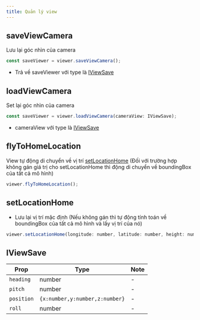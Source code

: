 ```yaml
---
title: Quản lý view
---
```


## saveViewCamera

Lưu lại góc nhìn của camera

```js
const saveViewer = viewer.saveViewCamera();
```

- Trả về saveViewer với type là [IViewSave](sceneManage#lưu-view-camera)

## loadViewCamera

Set lại góc nhìn của camera

```js
const saveViewer = viewer.loadViewCamera(cameraView: IViewSave);
```

- cameraView với type là [IViewSave](sceneManage#lưu-view-camera)

## flyToHomeLocation

View tự động di chuyển về vị trí [setLocationHome](sceneManage#flytohomelocation) (Đối với trường hợp không gán giá trị cho setLocationHome thì động di chuyển về boundingBox của tất cả mô hình)

```js
viewer.flyToHomeLocation();
```

## setLocationHome

- Lưu lại vị trí mặc định (Nếu không gán thì tự động tính toán về boundingBox của tất cả mô hình và lấy vị trí của nó)

```js
viewer.setLocationHome(longitude: number, latitude: number, height: number);
```

## IViewSave

| Prop       | Type                           | Note |
| ---------- | ------------------------------ | ---- |
| `heading`  | number                         | -    |
| `pitch`    | number                         | -    |
| `position` | `{x:number,y:number,z:number}` | -    |
| `roll`     | number                         | -    |
